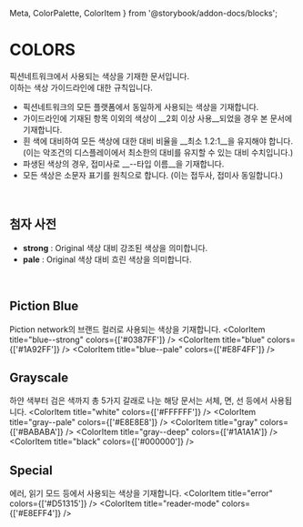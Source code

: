   Meta, ColorPalette, ColorItem
} from '@storybook/addon-docs/blocks';

<Meta title="Guidelines|Colors" />

# COLORS
픽션네트워크에서 사용되는 색상을 기재한 문서입니다.  
이하는 색상 가이드라인에 대한 규칙입니다.

- 픽션네트워크의 모든 플랫폼에서 동일하게 사용되는 색상을 기재합니다. 
- 가이드라인에 기재된 항목 이외의 색상이 __2회 이상 사용__되었을 경우 본 문서에 기재합니다.
- 흰 색에 대비하여 모든 색상에 대한 대비 비율을 __최소 1.2:1__을 유지해야 합니다. <br />(이는 악조건의 디스플레이에서 최소한의 대비를 유지할 수 있는 대비 수치입니다.)
- 파생된 색상의 경우, 접미사로 __--타입 이름__을 기재합니다.
- 모든 색상은 소문자 표기를 원칙으로 합니다. (이는 접두사, 접미사 동일합니다.)

<br />

## 첨자 사전
- __strong__ : Original 색상 대비 강조된 색상을 의미합니다.
- __pale__ : Original 색상 대비 흐린 색상을 의미합니다.

<br />

## Piction Blue
Piction network의 브랜드 컬러로 사용되는 색상을 기재합니다.
<ColorPalette>
  <ColorItem title="blue--strong" colors={['#0387FF']} />
  <ColorItem title="blue" colors={['#1A92FF']} />
  <ColorItem title="blue--pale" colors={['#E8F4FF']} />
</ColorPalette>

## Grayscale
하얀 색부터 검은 색까지 총 5가지 갈래로 나눈 해당 문서는 서체, 면, 선 등에서 사용됩니다.
<ColorPalette>
  <ColorItem title="white" colors={['#FFFFFF']} />
  <ColorItem title="gray--pale" colors={['#E8E8E8']} />
  <ColorItem title="gray" colors={['#BABABA']} />
  <ColorItem title="gray--deep" colors={['#1A1A1A']} />
  <ColorItem title="black" colors={['#000000']} />
</ColorPalette>

## Special
에러, 읽기 모드 등에서 사용되는 색상을 기재합니다.
<ColorPalette>
  <ColorItem title="error" colors={['#D51315']} />
  <ColorItem title="reader-mode" colors={['#E8EFF4']} />
</ColorPalette>